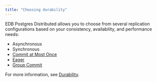 ```yaml
---
title: "Choosing durability"
---
```


EDB Postgres Distributed allows you to choose from several replication configurations based on your consistency, availability, and performance needs:

* Asynchronous
* Synchronous
* [Commit at Most Once](/bdr/latest/camo)
* [Eager](/bdr/latest/eager)
* [Group Commit](/bdr/latest/group_commit)


For more information, see [Durability](/bdr/latest/durability).
